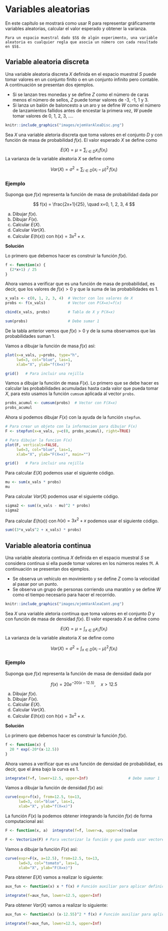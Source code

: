 # Variables aleatorias

En este capítulo se mostrará como usar R para representar gráficamente variables aleatorias, calcular el valor esperado y obtener la varianza.

```block2
Para un espacio muestral dado $S$ de algún experimento, una variable aleatoria es cualquier regla que asocia un número con cada resultado en $S$.
```

## Variable aleatoria discreta
Una variable aleatoria discreta $X$ definida en el espacio muestral $S$ puede tomar valores en un conjunto finito o en un conjunto infinito pero contable. A continuación se presentan dos ejemplos.

- Si se lanzan tres monedas y se define $Z$ como el número de caras menos el número de sellos, $Z$ puede tomar valores de -3, -1, 1 y 3.
- Si lanza un balón de baloncesto a un aro y se define $W$ como el número de lanzamientos fallidos antes de encestar la primera vez, $W$ puede tomar valores de 0, 1, 2, 3, ....

```r
knitr::include_graphics("images/ejemVarAleaDisc.png")
```

Sea $X$ una variable aletoria discreta que toma valores en el conjunto $D$ y con función de masa de probabilidad $f(x)$. El valor esperado $X$ se define como

$$
E(X) = \mu = \sum_{i \in D} x_i \, f(x_i)
$$
La varianza de la variable aleatoria $X$ se define como 

$$
Var(X) = \sigma^2 = \sum_{i \in D} (x_i-\mu)^2 \, f(x_i)
$$

### Ejemplo {-}
Suponga que $f(x)$ representa la función de masa de probabilidad dada por 

$$
f(x) = \frac{2x+1}{25}, \quad x=0, 1, 2, 3, 4
$$

a) Dibujar $f(x)$.
b) Dibujar $F(x)$.
c) Calcular $E(X)$.
d) Calcular $Var(X)$.
e) Calcular $E(h(x))$ con $h(x)=3x^2+x$.

__Solución__

Lo primero que debemos hacer es construir la función $f(x)$.

```r
f <- function(x) {
  (2*x+1) / 25
}
```

Ahora vamos a verificar que es una función de masa de probabilidad, es decir, que los valores de $f(x)>0$ y que la suma de las probabilidades es 1.

```r
x_vals <- c(0, 1, 2, 3, 4)  # Vector con los valores de X
probs <- f(x_vals)          # Vector con P(X=x)=f(x)

cbind(x_vals, probs)        # Tabla de X y P(X=x)

sum(probs)                  # Debe sumar 1
```

De la tabla anterior vemos que $f(x) > 0$ y de la suma observamos que las probabilidades suman 1.

Vamos a dibujar la función de masa $f(x)$ así:

```r
plot(x=x_vals, y=probs, type="h",
     lwd=3, col="blue", las=1,
     xlab="X", ylab="f(X=x)")

grid()   # Para incluir una rejilla
```

Vamos a dibujar la función de masa $F(x)$. Lo primero que se debe hacer es calcular las probabilidades acumuladas hasta cada valor que pueda tomar $X$, para esto usamos la función `cumsum` aplicada al vector `probs`.

```r
probs_acumul <- cumsum(probs)  # Vector con F(X=x)
probs_acumul
```

Ahora si podemos dibujar $F(x)$ con la ayuda de la función `stepfun`.

```r
# Para crear un objeto con la informacion para dibujar F(x)
F <- stepfun(x=x_vals, y=c(0, probs_acumul), right=TRUE)

# Para dibujar la funcion F(x)
plot(F, verticals=FALSE, 
     lwd=3, col="blue", las=1,
     xlab="X", ylab="F(X=x)", main="")

grid()   # Para incluir una rejilla
```

Para calcular $E(X)$ podemos usar el siguiente código.

```r
mu <- sum(x_vals * probs)
mu
```

Para calcular $Var(X)$ podemos usar el siguiente código.

```r
sigma2 <- sum((x_vals - mu)^2 * probs)
sigma2
```

Para calcular $E(h(x))$ con $h(x)=3x^2+x$ podemos usar el siguiente código.

```r
sum((3*x_vals^2 + x_vals) * probs)
```

## Variable aleatoria continua
Una variable aleatoria continua $X$ definida en el espacio muestral $S$ se considera continua si ella puede tomar valores en los números reales $\Re$. A continuación se presentan dos ejemplos.

- Se observa un vehículo en movimiento y se define $Z$ como la velocidad al pasar por un punto.
- Se observa un grupo de personas corriendo una maratón y se define $W$ como el tiempo necesario para hacer el recorrido.

```r
knitr::include_graphics("images/ejemVarAleaCont.png")
```

Sea $X$ una variable aletoria continua que toma valores en el conjunto $D$ y con función de masa de densidad $f(x)$. El valor esperado $X$ se define como

$$
E(X) = \mu = \int_{x \in D} x_i \, f(x_i)
$$
La varianza de la variable aleatoria $X$ se define como 

$$
Var(X) = \sigma^2 = \int_{x \in D} (x_i-\mu)^2 \, f(x_i)
$$

### Ejemplo {-}
Suponga que $f(x)$ representa la función de masa de densidad dada por 

$$
f(x) = 20 e^{-20(x-12.5)}, \quad x>12.5
$$

a) Dibujar $f(x)$.
b) Dibujar $F(x)$.
c) Calcular $E(X)$.
d) Calcular $Var(X)$.
e) Calcular $E(h(x))$ con $h(x)=3x^2+x$.

__Solución__

Lo primero que debemos hacer es construir la función $f(x)$.

```r
f <- function(x) {
  20 * exp(-20*(x-12.5))
}
```

Ahora vamos a verificar que es una función de densidad de probabilidad, es decir, que el área bajo la curva es 1.

```r
integrate(f=f, lower=12.5, upper=Inf)                  # Debe sumar 1
```

Vamos a dibujar la función de densidad $f(x)$ así:

```r
curve(expr=f(x), from=12.5, to=13,
      lwd=3, col="blue", las=1,
      xlab="X", ylab="f(X=x)")
```

La función $F(x)$ la podemos obtener integrando la función $f(x)$ de forma computacional así:

```r
F <- function(x, a)  integrate(f=f, lower=a, upper=x)$value

F <- Vectorize(F) # Para vectorizar la función y que pueda usar vectores
```

Vamos a dibujar la función $F(x)$ así:

```r
curve(expr=F(x, a=12.5), from=12.5, to=13,
      lwd=3, col="tomato", las=1,
      xlab="X", ylab="F(X=x)")
```

Para obtener $E(X)$ vamos a realizar lo siguiente:

```r
aux_fun <- function(x) x * f(x) # Función auxiliar para aplicar definición

integrate(f=aux_fun, lower=12.5, upper=Inf)
```

Para obtener $Var(X)$ vamos a realizar lo siguiente:

```r
aux_fun <- function(x) (x-12.55)^2 * f(x) # Función auxiliar para aplicar definición

integrate(f=aux_fun, lower=12.5, upper=Inf)
```

